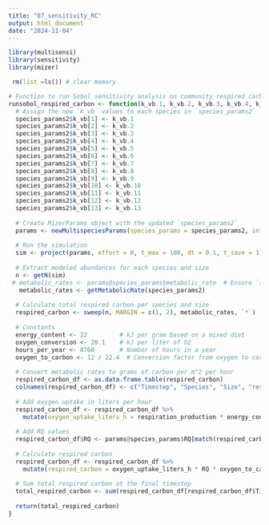 ```yaml
---
title: "07_sensitivity_RC"
output: html_document
date: "2024-11-04"
---
```



```r
library(multisensi)
library(sensitivity)
library(mizer)

 rm(list =ls()) # clear memory
```

```r
# Function to run Sobol sensitivity analysis on community respired carbon
runsobol_respired_carbon <- function(k_vb.1, k_vb.2, k_vb.3, k_vb.4, k_vb.5, k_vb.6, k_vb.7, k_vb.8, k_vb.9, k_vb.10, k_vb.11, k_vb.12, k_vb.13) {
  # Assign the new `k_vb` values to each species in `species_params2`
  species_params2$k_vb[1] <- k_vb.1
  species_params2$k_vb[2] <- k_vb.2
  species_params2$k_vb[3] <- k_vb.3
  species_params2$k_vb[4] <- k_vb.4
  species_params2$k_vb[5] <- k_vb.5
  species_params2$k_vb[6] <- k_vb.6
  species_params2$k_vb[7] <- k_vb.7
  species_params2$k_vb[8] <- k_vb.8
  species_params2$k_vb[9] <- k_vb.9
  species_params2$k_vb[10] <- k_vb.10
  species_params2$k_vb[11] <- k_vb.11
  species_params2$k_vb[12] <- k_vb.12
  species_params2$k_vb[13] <- k_vb.13
  
  # Create MizerParams object with the updated `species_params2`
  params <- newMultispeciesParams(species_params = species_params2, interaction = inter, kappa = 10, w_pp_cutoff = 2)
  
  # Run the simulation
  sim <- project(params, effort = 0, t_max = 100, dt = 0.1, t_save = 1)
  
  # Extract modeled abundances for each species and size
  n <- getN(sim)
 # metabolic_rates <- params@species_params$metabolic_rate  # Ensure `species_params2` contains metabolic rates
   metabolic_rates <- getMetabolicRate(species_params2)
  
  # Calculate total respired carbon per species and size
  respired_carbon <- sweep(n, MARGIN = c(1, 2), metabolic_rates, `*`)
  
  # Constants
  energy_content <- 22         # kJ per gram based on a mixed diet
  oxygen_conversion <- 20.1    # kJ per liter of O2
  hours_per_year <- 8760       # Number of hours in a year
  oxygen_to_carbon <- 12 / 22.4  # Conversion factor from oxygen to carbon
  
  # Convert metabolic rates to grams of carbon per m^2 per hour
  respired_carbon_df <- as.data.frame.table(respired_carbon)
  colnames(respired_carbon_df) <- c("Timestep", "Species", "Size", "respiration_production")
  
  # Add oxygen uptake in liters per hour
  respired_carbon_df <- respired_carbon_df %>% 
    mutate(oxygen_uptake_liters_h = respiration_production * energy_content / oxygen_conversion / hours_per_year)
  
  # Add RQ values
  respired_carbon_df$RQ <- params@species_params$RQ[match(respired_carbon_df$Species, params@species_params$species)]
  
  # Calculate respired carbon
  respired_carbon_df <- respired_carbon_df %>% 
    mutate(respired_carbon = oxygen_uptake_liters_h * RQ * oxygen_to_carbon)
  
  # Sum total respired carbon at the final timestep
  total_respired_carbon <- sum(respired_carbon_df[respired_carbon_df$Timestep == 100, "respired_carbon"], na.rm = TRUE)
  
  return(total_respired_carbon)
}

```

